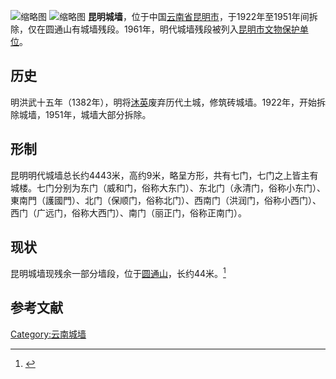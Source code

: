 [[File:China_from_the_Eyes_of_the_Flying_Tigers_1944-1945_02.jpg|缩略图]]
[[File:China_from_the_Eyes_of_the_Flying_Tigers_1944-1945_20.jpg|缩略图]]
'''昆明城墙'''，位于中国[[云南省|云南省]][[昆明市|昆明市]]，于1922年至1951年间拆除，仅在圆通山有城墙残段。1961年，明代城墙残段被列入[[昆明市文物保护单位|昆明市文物保护单位]]。

== 历史 ==
明洪武十五年（1382年），明将[[沐英|沐英]]废弃历代土城，修筑砖城墙。1922年，开始拆除城墙，1951年，城墙大部分拆除。

==形制==
昆明明代城墙总长约4443米，高约9米，略呈方形，共有七门，七门之上皆主有城楼。七门分别为东门（威和门，俗称大东门）、东北门（永清门，俗称小东门）、東南門（護國門）、北门（保顺门，俗称北门）、西南门（洪润门，俗称小西门）、西门（广远门，俗称大西门）、南门（丽正门，俗称正南门）。

== 现状 ==
昆明城墙现残余一部分墙段，位于[[圆通山|圆通山]]，长约44米。<ref>{{Cite web |url=http://km.bendibao.com/news/201484/42507.shtm |title=昆明圆通山残存明朝百米老城墙 已有600年历史 |accessdate=2015-04-08 |archive-date=2015-04-16 |archive-url=https://web.archive.org/web/20150416103546/http://km.bendibao.com/news/201484/42507.shtm |dead-url=no }}</ref>

==参考文献==
{{reflist}}

[[Category:云南城墙|Category:云南城墙]]
